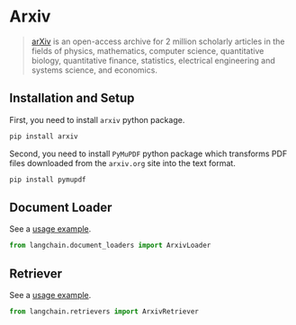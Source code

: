 # Arxiv

>[arXiv](https://arxiv.org/) is an open-access archive for 2 million scholarly articles in the fields of physics, 
> mathematics, computer science, quantitative biology, quantitative finance, statistics, electrical engineering and 
> systems science, and economics.


## Installation and Setup

First, you need to install `arxiv` python package.

```bash
pip install arxiv
```

Second, you need to install `PyMuPDF` python package which transforms PDF files downloaded from the `arxiv.org` site into the text format.

```bash
pip install pymupdf
```

## Document Loader

See a [usage example](/docs/modules/indexes/document_loaders/examples/arxiv.ipynb).

```python
from langchain.document_loaders import ArxivLoader
```

## Retriever

See a [usage example](/docs/modules/indexes/retrievers/examples/arxiv.ipynb).

```python
from langchain.retrievers import ArxivRetriever
```
